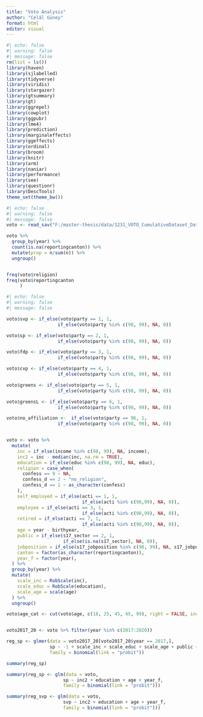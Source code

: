 ```yaml
---
title: "Voto Analysis"
author: "Celâl Güney"
format: html
editor: visual
---
```


```r
#| echo: false
#| warning: false
#| message: false
rm(list = ls())
library(haven)
library(sjlabelled)
library(tidyverse)
library(viridis)
library(stargazer)
library(gtsummary)
library(gt)
library(ggrepel)
library(cowplot)
library(ggpubr)
library(lme4)
library(prediction)
library(marginaleffects)
library(ggeffects)
library(ordinal)
library(broom)
library(knitr)
library(arm)
library(naniar)
library(performance)
library(see)
library(questionr)
library(DescTools)
theme_set(theme_bw())
```


```r
#| echo: false
#| warning: false
#| message: false
voto <- read_sav("F:/master-thesis/data/1231_VOTO_CumulativeDataset_Data_scrutin_v1.0.0.sav")

```

```r
voto %>% 
  group_by(year) %>% 
  count(is.na(reportingcanton)) %>% 
  mutate(prop = n/sum(n)) %>% 
  ungroup() 


freq(voto$religion)
freq(voto$reportingcanton
     )
```


```r
#| echo: false
#| warning: false
#| message: false

voto$svp <- if_else(voto$party == 1, 1,
                   if_else(voto$party %in% c(98, 99), NA, 0))

voto$sp <- if_else(voto$party == 2, 1,
                   if_else(voto$party %in% c(98, 99), NA, 0))

voto$fdp <- if_else(voto$party == 3, 1,
                   if_else(voto$party %in% c(98, 99), NA, 0))

voto$cvp <- if_else(voto$party == 4, 1,
                   if_else(voto$party %in% c(98, 99), NA, 0))

voto$greens <- if_else(voto$party == 5, 1,
                   if_else(voto$party %in% c(98, 99), NA, 0))

voto$greensL <- if_else(voto$party == 6, 1,
                   if_else(voto$party %in% c(98, 99), NA, 0))

voto$no_affiliation <-  if_else(voto$party == 96, 1,
                   if_else(voto$party %in% c(98, 99), NA, 0))



```


```r
voto <- voto %>% 
  mutate(
    inc = if_else(income %in% c(98, 99), NA, income),
    inc2 = inc - median(inc, na.rm = TRUE),
    education = if_else(educ %in% c(98, 99), NA, educ),
    religion = case_when(
      confess == 9 ~ NA,
      confess_d == 2 ~ "no_religion",
      confess_d == 1 ~ as_character(confess)
    ),
    self_employed = if_else(acti == 1, 1,
                            if_else(acti %in% c(98,99), NA, 0)),
    employee = if_else(acti == 3, 1,
                            if_else(acti %in% c(98,99), NA, 0)),
    retired = if_else(acti == 7, 1,
                            if_else(acti %in% c(98,99), NA, 0)),
    age = year - birthyear,
    public = if_else(s17_sector == 2, 1,
                     if_else(is.na(s17_sector), NA, 0)),
    jobposition = if_else(s17_jobposition %in% c(98, 99), NA, s17_jobposition),
    canton = factor(as_character(reportingcanton)),
    year_f = factor(year),
  ) %>% 
  group_by(year) %>% 
  mutate(
    scale_inc = RobScale(inc),
    scale_educ = RobScale(education),
    scale_age = scale(age)
  ) %>% 
  ungroup()

voto$age_cat <- cut(voto$age, c(18, 25, 45, 65, 99), right = FALSE, include.lowest = TRUE)


voto2017_20 <- voto %>% filter(year %in% c(2017:2020))
```


```r
reg_sp <- glmer(data = voto2017_20[voto2017_20$year == 2017,],
                sp ~ -1 + scale_inc + scale_educ + scale_age + public + retired + (1 | canton),
                family = binomial(link = "probit"))

summary(reg_sp)
```



```r
summary(reg_sp <- glm(data = voto,
                     sp ~ inc2 + education + age + year_f,
                     family = binomial(link = "probit")))

summary(reg_svp <- glm(data = voto,
                     svp ~ inc2 + education + age + year_f,
                     family = binomial(link = "probit")))
```























